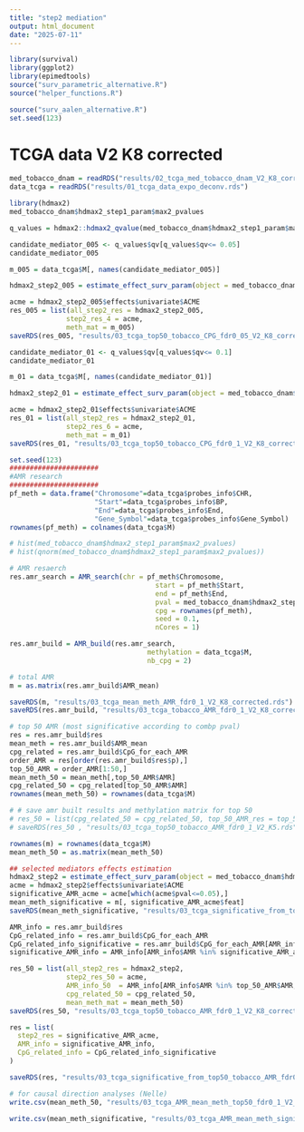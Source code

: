 ```yaml
---
title: "step2 mediation"
output: html_document
date: "2025-07-11"
---
```



```r
library(survival)
library(ggplot2)
library(epimedtools)
source("surv_parametric_alternative.R")
source("helper_functions.R")

source("surv_aalen_alternative.R")
set.seed(123)
```



# TCGA data V2 K8 corrected

```r

med_tobacco_dnam = readRDS("results/02_tcga_med_tobacco_dnam_V2_K8_corrected.rds")
data_tcga = readRDS("results/01_tcga_data_expo_deconv.rds")

```

```r
library(hdmax2)
med_tobacco_dnam$hdmax2_step1_param$max2_pvalues

q_values = hdmax2::hdmax2_qvalue(med_tobacco_dnam$hdmax2_step1_param$max2_pvalues)

candidate_mediator_005 <- q_values$qv[q_values$qv<= 0.05]
candidate_mediator_005

m_005 = data_tcga$M[, names(candidate_mediator_005)]

hdmax2_step2_005 = estimate_effect_surv_param(object = med_tobacco_dnam$hdmax2_step1_param, m = m_005)

acme = hdmax2_step2_005$effects$univariate$ACME
res_005 = list(all_step2_res = hdmax2_step2_005,
              step2_res_4 = acme,
              meth_mat = m_005)
saveRDS(res_005, "results/03_tcga_top50_tobacco_CPG_fdr0_05_V2_K8_corrected.rds")
```


```r
candidate_mediator_01 <- q_values$qv[q_values$qv<= 0.1]
candidate_mediator_01

m_01 = data_tcga$M[, names(candidate_mediator_01)]

hdmax2_step2_01 = estimate_effect_surv_param(object = med_tobacco_dnam$hdmax2_step1_param, m = m_01)

acme = hdmax2_step2_01$effects$univariate$ACME
res_01 = list(all_step2_res = hdmax2_step2_01,
              step2_res_6 = acme,
              meth_mat = m_01)
saveRDS(res_01, "results/03_tcga_top50_tobacco_CPG_fdr0_1_V2_K8_corrected.rds")
```

```r
set.seed(123)
######################
#AMR research
######################
pf_meth = data.frame("Chromosome"=data_tcga$probes_info$CHR,
                     "Start"=data_tcga$probes_info$BP,
                     "End"=data_tcga$probes_info$End,
                     "Gene_Symbol"=data_tcga$probes_info$Gene_Symbol)
rownames(pf_meth) = colnames(data_tcga$M)

# hist(med_tobacco_dnam$hdmax2_step1_param$max2_pvalues)
# hist(qnorm(med_tobacco_dnam$hdmax2_step1_param$max2_pvalues))

# AMR resaerch
res.amr_search = AMR_search(chr = pf_meth$Chromosome,
                                    start = pf_meth$Start,
                                    end = pf_meth$End,
                                    pval = med_tobacco_dnam$hdmax2_step1_param$max2_pvalues,
                                    cpg = rownames(pf_meth),
                                    seed = 0.1, 
                                    nCores = 1)

res.amr_build = AMR_build(res.amr_search,
                                  methylation = data_tcga$M, 
                                  nb_cpg = 2)

# total AMR
m = as.matrix(res.amr_build$AMR_mean)

saveRDS(m, "results/03_tcga_mean_meth_AMR_fdr0_1_V2_K8_corrected.rds")
saveRDS(res.amr_build, "results/03_tcga_tobacco_AMR_fdr0_1_V2_K8_corrected.rds")

# top 50 AMR (most significative according to combp pval)
res = res.amr_build$res
mean_meth = res.amr_build$AMR_mean
cpg_related = res.amr_build$CpG_for_each_AMR
order_AMR = res[order(res.amr_build$res$p),]
top_50_AMR = order_AMR[1:50,]
mean_meth_50 = mean_meth[,top_50_AMR$AMR]
cpg_related_50 = cpg_related[top_50_AMR$AMR]
rownames(mean_meth_50) = rownames(data_tcga$M)

# # save amr built results and methylation matrix for top 50
# res_50 = list(cpg_related_50 = cpg_related_50, top_50_AMR_res = top_50_AMR, mean_meth_50 = mean_meth_50)
# saveRDS(res_50 , "results/03_tcga_top50_tobacco_AMR_fdr0_1_V2_K5.rds")

rownames(m) = rownames(data_tcga$M)
mean_meth_50 = as.matrix(mean_meth_50)

## selected mediators effects estimation
hdmax2_step2 = estimate_effect_surv_param(object = med_tobacco_dnam$hdmax2_step1_param, m = mean_meth_50)
acme = hdmax2_step2$effects$univariate$ACME
significative_AMR_acme = acme[which(acme$pval<=0.05),]
mean_meth_significative = m[, significative_AMR_acme$feat]
saveRDS(mean_meth_significative, "results/03_tcga_significative_from_top50_mean_meth_AMR_fdr0_1_V2_K8_corrected.rds")

AMR_info = res.amr_build$res
CpG_related_info = res.amr_build$CpG_for_each_AMR
CpG_related_info_significative = res.amr_build$CpG_for_each_AMR[AMR_info$AMR %in% significative_AMR_acme$feat]
significative_AMR_info = AMR_info[AMR_info$AMR %in% significative_AMR_acme$feat,]

res_50 = list(all_step2_res = hdmax2_step2,
              step2_res_50 = acme,
              AMR_info_50  = AMR_info[AMR_info$AMR %in% top_50_AMR$AMR,],
              cpg_related_50 = cpg_related_50,
              mean_meth_mat = mean_meth_50)
saveRDS(res_50, "results/03_tcga_top50_tobacco_AMR_fdr0_1_V2_K8_corrected.rds")

res = list(
  step2_res = significative_AMR_acme,
  AMR_info = significative_AMR_info,
  CpG_related_info = CpG_related_info_significative
)

saveRDS(res, "results/03_tcga_significative_from_top50_tobacco_AMR_fdr0_1_V2_K8_corrected.rds")

# for causal direction analyses (Nelle)
write.csv(mean_meth_50, "results/03_tcga_AMR_mean_meth_top50_fdr0_1_V2_K8_corrected.csv")

write.csv(mean_meth_significative, "results/03_tcga_AMR_mean_meth_significative_fdr0_1_V2_K8_corrected.csv")

```


